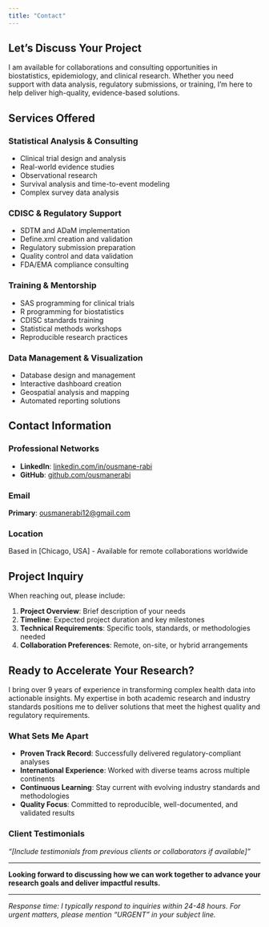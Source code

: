 ```yaml
---
title: "Contact"
---
```


## Let's Discuss Your Project

I am available for collaborations and consulting opportunities in biostatistics, epidemiology, and clinical research. Whether you need support with data analysis, regulatory submissions, or training, I'm here to help deliver high-quality, evidence-based solutions.

## Services Offered

### Statistical Analysis & Consulting
- Clinical trial design and analysis
- Real-world evidence studies
- Observational research
- Survival analysis and time-to-event modeling
- Complex survey data analysis

### CDISC & Regulatory Support
- SDTM and ADaM implementation
- Define.xml creation and validation
- Regulatory submission preparation
- Quality control and data validation
- FDA/EMA compliance consulting

### Training & Mentorship
- SAS programming for clinical trials
- R programming for biostatistics
- CDISC standards training
- Statistical methods workshops
- Reproducible research practices

### Data Management & Visualization
- Database design and management
- Interactive dashboard creation
- Geospatial analysis and mapping
- Automated reporting solutions

## Contact Information

### Professional Networks
- **LinkedIn**: [linkedin.com/in/ousmane-rabi](https://linkedin.com/in/ousmane-rabi)
- **GitHub**: [github.com/ousmanerabi](https://github.com/ousmanerabi)

### Email
**Primary**: [ousmanerabi12@gmail.com](mailto:your.email@domain.com)

### Location
Based in [Chicago, USA] - Available for remote collaborations worldwide

## Project Inquiry

When reaching out, please include:

1. **Project Overview**: Brief description of your needs
2. **Timeline**: Expected project duration and key milestones
3. **Technical Requirements**: Specific tools, standards, or methodologies needed
4. **Collaboration Preferences**: Remote, on-site, or hybrid arrangements

## Ready to Accelerate Your Research?

I bring over 9 years of experience in transforming complex health data into actionable insights. My expertise in both academic research and industry standards positions me to deliver solutions that meet the highest quality and regulatory requirements.

### What Sets Me Apart

- **Proven Track Record**: Successfully delivered regulatory-compliant analyses
- **International Experience**: Worked with diverse teams across multiple continents
- **Continuous Learning**: Stay current with evolving industry standards and methodologies
- **Quality Focus**: Committed to reproducible, well-documented, and validated results

### Client Testimonials

*"[Include testimonials from previous clients or collaborators if available]"*

---

**Looking forward to discussing how we can work together to advance your research goals and deliver impactful results.**

---

*Response time: I typically respond to inquiries within 24-48 hours. For urgent matters, please mention "URGENT" in your subject line.*